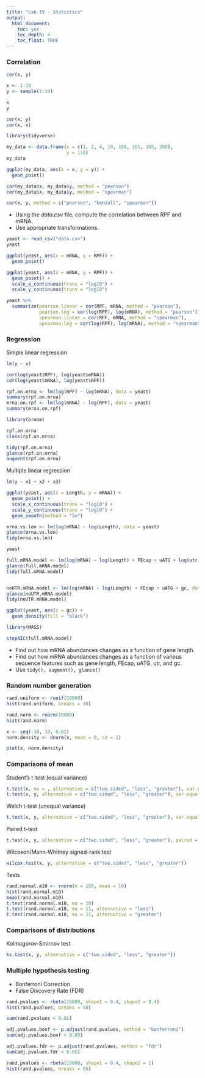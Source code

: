 ```yaml
---
title: "Lab 19 - Statistics"
output: 
  html_document: 
    toc: yes
    toc_depth: 4
    toc_float: TRUE
---
```


### Correlation
```r
cor(x, y)
```

```r
x <- 1:10
y <- sample(1:10)

x
y

cor(x, y)
cor(x, x)
```

```r
library(tidyverse)
```

```r
my_data <- data.frame(x = c(1, 2, 4, 10, 100, 101, 105, 200),
                      y = 1:8)
my_data

ggplot(my_data, aes(x = x, y = y)) +
  geom_point()
```

```r
cor(my_data$x, my_data$y, method = "pearson")
cor(my_data$x, my_data$y, method = "spearman")

```




```r
cor(x, y, method = c("pearson", "kendall", "spearman"))
```

- Using the $data.csv$ file, compute the correlation between RPF and mRNA.
- Use appropriate transformations.

```r
yeast <- read_csv("data.csv")
yeast
```
```r
ggplot(yeast, aes(x = mRNA, y = RPF)) +
  geom_point()

ggplot(yeast, aes(x = mRNA, y = RPF)) +
  geom_point() + 
  scale_x_continuous(trans = "log10") +
  scale_y_continuous(trans = "log10")
```

```r
yeast %>%
  summarize(pearson.linear = cor(RPF, mRNA, method = "pearson"),
            pearson.log = cor(log(RPF), log(mRNA), method = "pearson"),
            spearman.linear = cor(RPF, mRNA, method = "spearman"),
            spearman.log = cor(log(RPF), log(mRNA), method = "spearman"))
```



### Regression
Simple linear regression
```r
lm(y ~ x)
```

```r
cor(log(yeast$RPF), log(yeast$mRNA))
cor(log(yeast$mRNA), log(yeast$RPF))

rpf.on.mrna <- lm(log(RPF) ~ log(mRNA), data = yeast)
summary(rpf.on.mrna)
mrna.on.rpf <- lm(log(mRNA) ~ log(RPF), data = yeast)
summary(mrna.on.rpf)
```

```r
library(broom)
```

```r
rpf.on.mrna
class(rpf.on.mrna)

tidy(rpf.on.mrna)
glance(rpf.on.mrna)
augment(rpf.on.mrna)
```




Multiple linear regression
```r
lm(y ~ x1 + x2 + x3)
```

```r
ggplot(yeast, aes(x = Length, y = mRNA)) +
  geom_point() +
  scale_x_continuous(trans = "log10") +
  scale_y_continuous(trans = "log10") +
  geom_smooth(method = "lm")
```

```r
mrna.vs.len <- lm(log(mRNA) ~ log(Length), data = yeast)
glance(mrna.vs.len)
tidy(mrna.vs.len)
```

```r
yeast
```

```r
full.mRNA.model <- lm(log(mRNA) ~ log(Length) + FEcap + uATG + log(utr) + gc, data = yeast)
glance(full.mRNA.model)
tidy(full.mRNA.model)


noUTR.mRNA.model <- lm(log(mRNA) ~ log(Length) + FEcap + uATG + gc, data = yeast)
glance(noUTR.mRNA.model)
tidy(noUTR.mRNA.model)
```

```r
ggplot(yeast, aes(x = gc)) +
  geom_density(fill = "black")
```

```r
library(MASS)
```

```r
stepAIC(full.mRNA.model)
```


- Find out how mRNA abundances changes as a function of gene length.
- Find out how mRNA abundances changes as a function of various sequence features such as gene length, FEcap, uATG, utr, and gc.
- Use `tidy(), augment(), glance()`

### Random number generation

```r
rand.uniform <- runif(10000)
hist(rand.uniform, breaks = 30)

rand.norm <- rnorm(10000)
hist(rand.norm)

x <- seq(-10, 10, 0.01)
norm.density <- dnorm(x, mean = 0, sd = 1)

plot(x, norm.density)
```




### Comparisons of mean
Student's t-test (equal variance)

```r
t.test(x, mu = , alternative = c("two.sided", "less", "greater"), var.equal = TRUE) # One-sample
t.test(x, y, alternative = c("two.sided", "less", "greater"), var.equal = TRUE) # Two-sample
```

Welch t-test (unequal variance)
```r
t.test(x, y, alternative = c("two.sided", "less", "greater"), var.equal = FALSE)
```

Paired t-test
```r
t.test(x, y, alternative = c("two.sided", "less", "greater"), paired = TRUE)
```

Wilcoxon/Mann-Whitney signed-rank test
```r
wilcox.test(x, y, alternative = c("two.sided", "less", "greater"))
```

Tests
```r
rand.normal.m10 <- rnorm(n = 100, mean = 10)
hist(rand.normal.m10)
mean(rand.normal.m10)
t.test(rand.normal.m10, mu = 10)
t.test(rand.normal.m10, mu = 11, alternative = "less")
t.test(rand.normal.m10, mu = 11, alternative = "greater")
```


### Comparisons of distributions
Kolmogorov-Smirnov test

```r
ks.test(x, y, alternative = c("two.sided", "less", "greater"))
```



### Multiple hypothesis testing
- Bonferroni Correction
- False Discovery Rate (FDR)

```r
rand.pvalues <- rbeta(10000, shape1 = 0.4, shape2 = 0.4)
hist(rand.pvalues, breaks = 50)

sum(rand.pvalues < 0.05)

adj.pvalues.bonf <- p.adjust(rand.pvalues, method = "bonferroni")
sum(adj.pvalues.bonf < 0.05)

adj.pvalues.fdr <- p.adjust(rand.pvalues, method = "fdr")
sum(adj.pvalues.fdr < 0.05)
```

```r
rand.pvalues <- rbeta(10000, shape1 = 0.4, shape2 = 1)
hist(rand.pvalues, breaks = 50)
```




















 